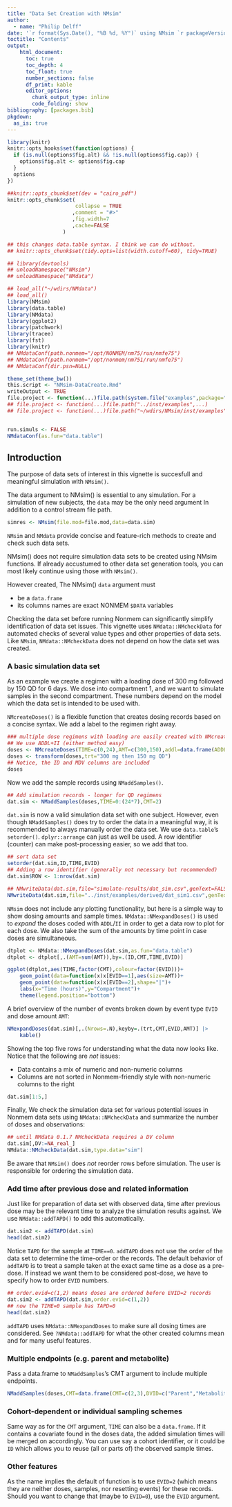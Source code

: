 ```yaml
---
title: "Data Set Creation with NMsim"
author: 
  - name: "Philip Delff"
date: '`r format(Sys.Date(), "%B %d, %Y")` using NMsim `r packageVersion("NMsim")`'
toctitle: "Contents"
output:
    html_document:
      toc: true
      toc_depth: 4
      toc_float: true
      number_sections: false
      df_print: kable
      editor_options:
        chunk_output_type: inline
        code_folding: show
bibliography: [packages.bib]
pkgdown:
  as_is: true
---
```


```r
library(knitr)
knitr::opts_hooks$set(function(options) {
  if (is.null(options$fig.alt) && !is.null(options$fig.cap)) {
    options$fig.alt <- options$fig.cap
  }
  options
})

##knitr::opts_chunk$set(dev = "cairo_pdf")
knitr::opts_chunk$set(
                      collapse = TRUE
                     ,comment = "#>"
                     ,fig.width=7
                     ,cache=FALSE
                  )

## this changes data.table syntax. I think we can do without.
## knitr::opts_chunk$set(tidy.opts=list(width.cutoff=60), tidy=TRUE)
```

```r
## library(devtools)
## unloadNamespace("NMsim")
## unloadNamespace("NMdata")

## load_all("~/wdirs/NMdata")
## load_all()
library(NMsim)
library(data.table)
library(NMdata)
library(ggplot2)
library(patchwork)
library(tracee)
library(fst)
library(knitr)
## NMdataConf(path.nonmem="/opt/NONMEM/nm75/run/nmfe75")
## NMdataConf(path.nonmem="/opt/nonmem/nm751/run/nmfe75")
## NMdataConf(dir.psn=NULL)

theme_set(theme_bw())
this.script <- "NMsim-DataCreate.Rmd"
writeOutput <- TRUE
file.project <- function(...)file.path(system.file("examples",package="NMsim"),...)
## file.project <- function(...)file.path("../inst/examples",...)
## file.project <- function(...)file.path("~/wdirs/NMsim/inst/examples",...)


run.simuls <- FALSE
NMdataConf(as.fun="data.table")
```


## Introduction

The purpose of data sets of interest in this vignette is succesfull
and meaningful simulation with `NMsim()`.

The data argument to NMsim() is essential to any simulation. For a
simulation of new subjects, the `data` may be the only need argument
In addition to a control stream file path.

```r
simres <- NMsim(file.mod=file.mod,data=data.sim)
```

`NMsim` and `NMdata` provide concise and feature-rich methods to
create and check such data sets.

NMsim() does not require simulation data sets to be created using
NMsim functions. If already accustumed to other data set generation
tools, you can most likely continue using those with `NMsim()`.


However created, The NMsim() `data` argument must

* be a `data.frame` 
* its columns names are exact NONMEM `$DATA` variables 

Checking the data set before running Nonmem can significantly simplify identification of data set issues. This vignette uses `NMdata::NMcheckData` for automated checks of several value types and other properties of data sets. Like `NMsim`, `NMdata::NMcheckData` does not depend on how the data set was created. 


### A basic simulation data set


As an example we
create a regimen with a loading dose of 300 mg followed by 150 QD for
6 days. We dose into compartment 1, and we want to simulate samples in the second compartment. These numbers depend on the model which the data set is intended to be used with.

`NMcreateDoses()` is a flexible function that creates dosing records based on a concise syntax. We add a label to the regimen right away.

```r
### multiple dose regimens with loading are easily created with NMcreateDoses too
## We use ADDL+II (either method easy)
doses <- NMcreateDoses(TIME=c(0,24),AMT=c(300,150),addl=data.frame(ADDL=c(0,5),II=c(0,24)),CMT=1)
doses <- transform(doses,trt="300 mg then 150 mg QD")
## Notice, the ID and MDV columns are included
doses
```

Now we add the sample records using `NMaddSamples()`. 

```r
## Add simulation records - longer for QD regimens
dat.sim <- NMaddSamples(doses,TIME=0:(24*7),CMT=2)
```

`dat.sim` is now a valid simulation data set with one subject. However, even though `NMaddSamples()` does try to order the data in a meaningful way, it is recommended to always manually order the data set. We use `data.table`'s `setorder()`. `dplyr::arrange` can just as well be used. A row identifier (counter) can make post-processing easier, so we add that too.

```r
## sort data set 
setorder(dat.sim,ID,TIME,EVID)
## Adding a row identifier (generally not necessary but recommended)
dat.sim$ROW <- 1:nrow(dat.sim)
```


```r
## NMwriteData(dat.sim,file="simulate-results/dat_sim.csv",genText=FALSE)
NMwriteData(dat.sim,file="../inst/examples/derived/dat_sim1.csv",genText=FALSE)
```

`NMsim` does not include any plotting functionality, but here is a simple way to show dosing amounts and sample times. `NMdata::NMexpandDoses()` is used to _expand_ the doses coded with `ADDL`/`II` in order to get a data row to plot for each dose. We also take the sum of the amounts by time point in case doses are simultaneous. 

```r
dtplot <- NMdata::NMexpandDoses(dat.sim,as.fun="data.table")
dtplot <- dtplot[,.(AMT=sum(AMT)),by=.(ID,CMT,TIME,EVID)]

ggplot(dtplot,aes(TIME,factor(CMT),colour=factor(EVID)))+
    geom_point(data=function(x)x[EVID==1],aes(size=AMT))+
    geom_point(data=function(x)x[EVID==2],shape="|")+
    labs(x="Time (hours)",y="Compartment")+
    theme(legend.position="bottom")

```


A brief overview of the number of events broken down by event type `EVID` and dose amount `AMT`:

```r
NMexpandDoses(dat.sim)[,.(Nrows=.N),keyby=.(trt,CMT,EVID,AMT)] |>
    kable()
```

Showing the top five rows for understanding what the data now looks like. Notice that the following are _not_ issues:

- Data contains a mix of numeric and non-numeric columns
- Columns are not sorted in Nonmem-friendly style with non-numeric columns to the right



```r
dat.sim[1:5,]
```


Finally, We check the simulation data set for various potential issues in
Nonmem data sets using `NMdata::NMcheckData` and summarize the number
of doses and observations:

```r
## until NMdata 0.1.7 NMcheckData requires a DV column
dat.sim[,DV:=NA_real_]
NMdata::NMcheckData(dat.sim,type.data="sim")
```

Be aware that `NMsim()` does _not_ reorder rows before simulation. The user is responsible for ordering the simulation data. 

### Add time after previous dose and related information

Just like for preparation of data set with observed data, time after previous dose may be the relevant time to analyze the simulation results against. We use `NMdata::addTAPD()` to add this automatically.

```r
dat.sim2 <- addTAPD(dat.sim)
head(dat.sim2)
```

 Notice `TAPD` for the sample at `TIME==0`.
`addTAPD` does not use the order of the data set to determine the time-order or the records. The default behavior of `addTAPD` is to treat a sample taken at the exact same time as a dose as a pre-dose. If instead we want them to be considered post-dose, we have to specify how to order `EVID` numbers.

```r
## order.evid=c(1,2) means doses are ordered before EVID=2 records
dat.sim2 <- addTAPD(dat.sim,order.evid=c(1,2))
## now the TIME=0 sample has TAPD=0
head(dat.sim2)
```

`addTAPD` uses `NMdata::NMexpandDoses` to make sure all dosing times are considered. See `?NMdata::addTAPD` for what the other created columns mean and for many useful features.

### Multiple endpoints (e.g. parent and metabolite)

Pass a data.frame to `NMaddSamples`'s CMT argument to include multiple endpoints. 

```r
NMaddSamples(doses,CMT=data.frame(CMT=c(2,3),DVID=c("Parent","Metabolite")),TIME=1:2)
```


### Cohort-dependent or individual sampling schemes
Same way as for the `CMT` argument, `TIME` can also be a `data.frame`. If it contains a covariate found in the doses data, the added simulation times will be merged on accordingly. You can use say a cohort identifier, or it could be `ID` which allows you to reuse (all or parts of) the observed sample times.

### Other features
As the name implies the default of function is to use `EVID=2` (which means they are neither doses, samples, nor resetting events) for these records. Should you want to change that (maybe to `EVID=0`), use the `EVID` argument.
